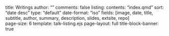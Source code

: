 title: Writings
author: ""
comments: false
listing:
  contents: "index.qmd"
  sort: "date desc"
  type: "default"
  date-format: "iso"
  fields: [image, date, title, subtitle, author, summary, description, slides, extsite, repo]  
  page-size: 6
  template: talk-listing.ejs
page-layout: full
title-block-banner: true